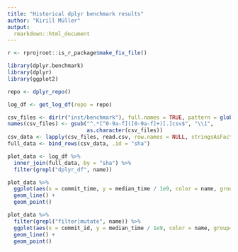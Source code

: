 ```yaml
---
title: "Historical dplyr benchmark results"
author: "Kirill Müller"
output:
  rmarkdown::html_document
---
```


```r
r <- rprojroot::is_r_package$make_fix_file()

library(dplyr.benchmark)
library(dplyr)
library(ggplot2)
```

```r
repo <- dplyr_repo()
```

```r
log_df <- get_log_df(repo = repo)
```

```r
csv_files <- dir(r("inst/benchmark"), full.names = TRUE, pattern = glob2rx("*.csv"))
names(csv_files) <- gsub("^.*[^0-9a-f]([0-9a-f]+)[.]csv$", "\\1",
                         as.character(csv_files))
csv_data <- lapply(csv_files, read.csv, row.names = NULL, stringsAsFactors = FALSE)
full_data <- bind_rows(csv_data, .id = "sha")
```

```r
plot_data <- log_df %>%
  inner_join(full_data, by = "sha") %>%
  filter(grepl("dplyr_df", name))
```


```r
plot_data %>%
  ggplot(aes(x = commit_time, y = median_time / 1e9, color = name, group = name)) +
  geom_line() +
  geom_point()
```



```r
plot_data %>%
  filter(grepl("filter|mutate", name)) %>% 
  ggplot(aes(x = commit_id, y = median_time / 1e9, color = name, group=name)) +
  geom_line() +
  geom_point()
```

